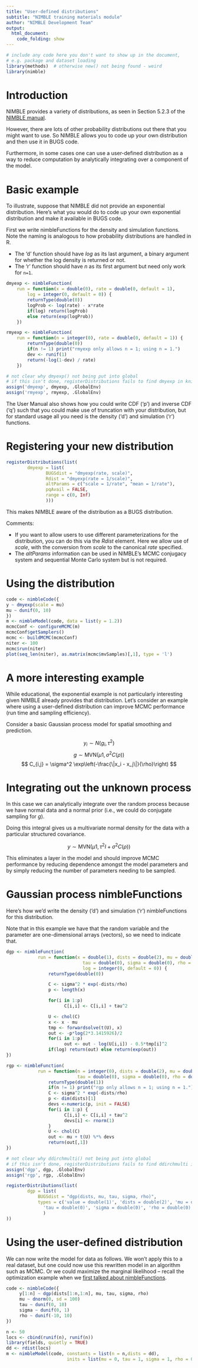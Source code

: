 ```yaml
---
title: "User-defined distributions"
subtitle: "NIMBLE training materials module"
author: "NIMBLE Development Team"
output:
  html_document:
    code_folding: show
---
```



```r
# include any code here you don't want to show up in the document,
# e.g. package and dataset loading
library(methods)  # otherwise new() not being found - weird
library(nimble)
```

# Introduction

NIMBLE provides a variety of distributions, as seen in Section 5.2.3 of the [NIMBLE manual](http://r-nimble.org/manuals/NimbleUserManual.pdf). 

However, there are lots of other probability distributions out there that you might want to use. So NIMBLE allows you to code up your own distribution and then use it in BUGS code.

Furthermore, in some cases one can use a user-defined distribution as a way to reduce computation by analytically integrating over a component of the model.

# Basic example

To illustrate, suppose that NIMBLE did not provide an exponential distribution. Here's what you would do to code up your own exponential distribution and make it available in BUGS code.

First we write nimbleFunctions for the density and simulation functions. Note the naming is analogous to how probability distributions are handled in R. 

  - The 'd' function should have *log* as its last argument, a binary argument for whether the log density is returned or not. 
  - The 'r' function should have *n* as its first argument but need only work for ```n=1```.

```r
dmyexp <- nimbleFunction(
    run = function(x = double(0), rate = double(0, default = 1), 
        log = integer(0, default = 0)) {
        returnType(double(0))
        logProb <- log(rate) - x*rate
        if(log) return(logProb)
        else return(exp(logProb)) 
    })

rmyexp <- nimbleFunction(
    run = function(n = integer(0), rate = double(0, default = 1)) {
        returnType(double(0))
        if(n != 1) print("rmyexp only allows n = 1; using n = 1.")
        dev <- runif(1)
        return(-log(1-dev) / rate)
    })
```

```r
# not clear why dmyexp() not being put into global
# if this isn't done, registerDistributions fails to find dmyexp in knitr
assign('dmyexp', dmyexp, .GlobalEnv)
assign('rmyexp', rmyexp, .GlobalEnv)
```

The User Manual also shows how you could write CDF ('p') and inverse CDF ('q') such that you could make use of truncation with your distribution, but for standard usage all you need is the density ('d') and simulation ('r') functions.

# Registering your new distribution

```r
registerDistributions(list(
        dmyexp = list(
               BUGSdist = "dmyexp(rate, scale)",
               Rdist = "dmyexp(rate = 1/scale)",
               altParams = c("scale = 1/rate", "mean = 1/rate"),
               pqAvail = FALSE,
               range = c(0, Inf)
               )))
```

This makes NIMBLE aware of the distribution as a BUGS distribution. 

Comments: 

  - If you want to allow users to use different parameterizations for the distribution, you can do this via the *Rdist* element. Here we allow use of *scale*, with the conversion from *scale* to the canonical *rate* specified.
  - The *altParams* information can be used in NIMBLE's MCMC conjugacy system and sequential Monte Carlo system but is not required.

# Using the distribution

```r
code <- nimbleCode({
y ~ dmyexp(scale = mu)
mu ~ dunif(0, 10)
})
m <- nimbleModel(code, data = list(y = 1.2))
mcmcConf <- configureMCMC(m)
mcmcConf$getSamplers()
mcmc <- buildMCMC(mcmcConf)
niter <- 100
mcmc$run(niter)
plot(seq_len(niter), as.matrix(mcmc$mvSamples)[,1], type = 'l')
```

# A more interesting example

While educational, the exponential example is not particularly interesting given NIMBLE already provides that distribution.  Let's consider an example where using a user-defined distribution can improve MCMC performance (run time and sampling efficiency).

Consider a basic Gaussian process model for spatial smoothing and prediction.

$$
y_i \sim N(g_i, \tau^2)
$$
$$
g \sim \mbox{MVN}(\mu 1, \sigma^2 C(\rho))
$$
$$
C_{i,j} = \sigma^2 \exp\left(-\frac{\|x_i - x_j\|}{\rho}\right)
$$


# Integrating out the unknown process

In this case we can analytically integrate over the random process because we have normal data and a normal prior (i.e., we could do conjugate sampling for *g*). 

Doing this integral gives us a multivariate normal density for the data with a particular structured covariance. 

$$
y \sim \mbox{MVN}(\mu 1, \tau^2 I + \sigma^2 C(\rho))
$$

This eliminates a layer in the model and should improve MCMC performance by reducing dependence amongst the model parameters and by simply reducing the number of parameters needing to be sampled. 

# Gaussian process nimbleFunctions

Here's how we'd write the density ('d') and simulation ('r') nimbleFunctions for this distribution. 

Note that in this example we have that the random variable and the parameter are one-dimensional arrays (vectors), so we need to indicate that.

```r
dgp <- nimbleFunction(
            run = function(x = double(1), dists = double(2), mu = double(0), 
                             tau = double(0), sigma = double(0), rho = double(0), 
                             log = integer(0, default = 0)) {
                returnType(double(0))

                C <- sigma^2 * exp(-dists/rho)
                p <- length(x)

                for(i in 1:p) 
                      C[i,i] <- C[i,i] + tau^2

                U <- chol(C)
                x <- x - mu
                tmp <- forwardsolve(t(U), x)
                out <- -p*log(2*3.1415926)/2
                for(i in 1:p)
                      out <- out - log(U[i,i]) - 0.5*tmp[i]^2  
                if(log) return(out) else return(exp(out))
})

rgp <- nimbleFunction(
            run = function(n = integer(0), dists = double(2), mu = double(0), 
                           tau = double(0), sigma = double(0), rho = double(0)) {
                returnType(double(1))
                if(n != 1) print("rgp only allows n = 1; using n = 1.")
                C <- sigma^2 * exp(-dists/rho)
                p <- dim(dists)[1]
                devs <-numeric(p, init = FALSE)
                for(i in 1:p) {
                      C[i,i] <- C[i,i] + tau^2
                      devs[i] <- rnorm(1)
                }
                U <- chol(C)
                out <- mu + t(U) %*% devs
                return(out[,1])
})
```

```r
# not clear why ddirchmulti() not being put into global
# if this isn't done, registerDistributions fails to find ddirchmulti in knitr
assign('dgp', dgp, .GlobalEnv)
assign('rgp', rgp, .GlobalEnv)
```

```r
registerDistributions(list(
        dgp = list(
            BUGSdist = "dgp(dists, mu, tau, sigma, rho)",
            types = c('value = double(1)', 'dists = double(2)', 'mu = double(0)',
              'tau = double(0)', 'sigma = double(0)', 'rho = double(0)')
              )
))
```


# Using the user-defined distribution

We can now write the model for data as follows. We won't apply this to a real dataset, but one could now use this rewritten model in an algorithm such as MCMC. Or we could maximize the marginal likelihood -- recall the optimization example when we [first talked about nimbleFunctions](nimbleFunctions_slides.html).

```r
code <- nimbleCode({
     y[1:n] ~ dgp(dists[1:n,1:n], mu, tau, sigma, rho)
     mu ~ dnorm(0, sd = 100)
     tau ~ dunif(0, 10)
     sigma ~ dunif(0, 1)
     rho ~ dunif(-10, 10)
})

n <- 50
locs <- cbind(runif(n), runif(n))
library(fields, quietly = TRUE)
dd <- rdist(locs)
m <- nimbleModel(code, constants = list(n = n,dists = dd), 
                       inits = list(mu = 0, tau = 1, sigma = 1, rho = 0.5))
```


